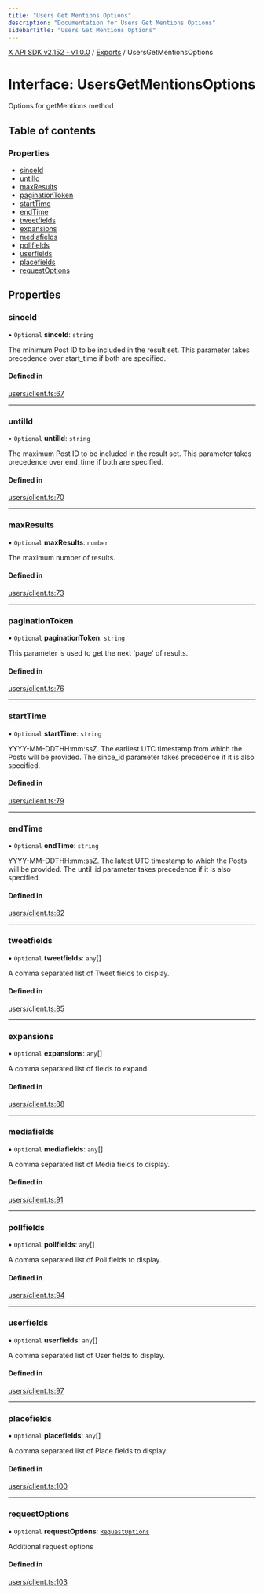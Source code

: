 ```yaml
---
title: "Users Get Mentions Options"
description: "Documentation for Users Get Mentions Options"
sidebarTitle: "Users Get Mentions Options"
---
```


[X API SDK v2.152 - v1.0.0](../README.md) / [Exports](../modules.md) / UsersGetMentionsOptions

# Interface: UsersGetMentionsOptions

Options for getMentions method

## Table of contents

### Properties

- [sinceId](UsersGetMentionsOptions.md#sinceid)
- [untilId](UsersGetMentionsOptions.md#untilid)
- [maxResults](UsersGetMentionsOptions.md#maxresults)
- [paginationToken](UsersGetMentionsOptions.md#paginationtoken)
- [startTime](UsersGetMentionsOptions.md#starttime)
- [endTime](UsersGetMentionsOptions.md#endtime)
- [tweetfields](UsersGetMentionsOptions.md#tweetfields)
- [expansions](UsersGetMentionsOptions.md#expansions)
- [mediafields](UsersGetMentionsOptions.md#mediafields)
- [pollfields](UsersGetMentionsOptions.md#pollfields)
- [userfields](UsersGetMentionsOptions.md#userfields)
- [placefields](UsersGetMentionsOptions.md#placefields)
- [requestOptions](UsersGetMentionsOptions.md#requestoptions)

## Properties

### sinceId

• `Optional` **sinceId**: `string`

The minimum Post ID to be included in the result set. This parameter takes precedence over start_time if both are specified.

#### Defined in

[users/client.ts:67](https://github.com/xdevplatform/xdk/blob/ad4172ef5f68f089e0f077a190b271016dd35bf7/xdk/typescript/src/users/client.ts#L67)

___

### untilId

• `Optional` **untilId**: `string`

The maximum Post ID to be included in the result set. This parameter takes precedence over end_time if both are specified.

#### Defined in

[users/client.ts:70](https://github.com/xdevplatform/xdk/blob/ad4172ef5f68f089e0f077a190b271016dd35bf7/xdk/typescript/src/users/client.ts#L70)

___

### maxResults

• `Optional` **maxResults**: `number`

The maximum number of results.

#### Defined in

[users/client.ts:73](https://github.com/xdevplatform/xdk/blob/ad4172ef5f68f089e0f077a190b271016dd35bf7/xdk/typescript/src/users/client.ts#L73)

___

### paginationToken

• `Optional` **paginationToken**: `string`

This parameter is used to get the next 'page' of results.

#### Defined in

[users/client.ts:76](https://github.com/xdevplatform/xdk/blob/ad4172ef5f68f089e0f077a190b271016dd35bf7/xdk/typescript/src/users/client.ts#L76)

___

### startTime

• `Optional` **startTime**: `string`

YYYY-MM-DDTHH:mm:ssZ. The earliest UTC timestamp from which the Posts will be provided. The since_id parameter takes precedence if it is also specified.

#### Defined in

[users/client.ts:79](https://github.com/xdevplatform/xdk/blob/ad4172ef5f68f089e0f077a190b271016dd35bf7/xdk/typescript/src/users/client.ts#L79)

___

### endTime

• `Optional` **endTime**: `string`

YYYY-MM-DDTHH:mm:ssZ. The latest UTC timestamp to which the Posts will be provided. The until_id parameter takes precedence if it is also specified.

#### Defined in

[users/client.ts:82](https://github.com/xdevplatform/xdk/blob/ad4172ef5f68f089e0f077a190b271016dd35bf7/xdk/typescript/src/users/client.ts#L82)

___

### tweetfields

• `Optional` **tweetfields**: `any`[]

A comma separated list of Tweet fields to display.

#### Defined in

[users/client.ts:85](https://github.com/xdevplatform/xdk/blob/ad4172ef5f68f089e0f077a190b271016dd35bf7/xdk/typescript/src/users/client.ts#L85)

___

### expansions

• `Optional` **expansions**: `any`[]

A comma separated list of fields to expand.

#### Defined in

[users/client.ts:88](https://github.com/xdevplatform/xdk/blob/ad4172ef5f68f089e0f077a190b271016dd35bf7/xdk/typescript/src/users/client.ts#L88)

___

### mediafields

• `Optional` **mediafields**: `any`[]

A comma separated list of Media fields to display.

#### Defined in

[users/client.ts:91](https://github.com/xdevplatform/xdk/blob/ad4172ef5f68f089e0f077a190b271016dd35bf7/xdk/typescript/src/users/client.ts#L91)

___

### pollfields

• `Optional` **pollfields**: `any`[]

A comma separated list of Poll fields to display.

#### Defined in

[users/client.ts:94](https://github.com/xdevplatform/xdk/blob/ad4172ef5f68f089e0f077a190b271016dd35bf7/xdk/typescript/src/users/client.ts#L94)

___

### userfields

• `Optional` **userfields**: `any`[]

A comma separated list of User fields to display.

#### Defined in

[users/client.ts:97](https://github.com/xdevplatform/xdk/blob/ad4172ef5f68f089e0f077a190b271016dd35bf7/xdk/typescript/src/users/client.ts#L97)

___

### placefields

• `Optional` **placefields**: `any`[]

A comma separated list of Place fields to display.

#### Defined in

[users/client.ts:100](https://github.com/xdevplatform/xdk/blob/ad4172ef5f68f089e0f077a190b271016dd35bf7/xdk/typescript/src/users/client.ts#L100)

___

### requestOptions

• `Optional` **requestOptions**: [`RequestOptions`](RequestOptions.md)

Additional request options

#### Defined in

[users/client.ts:103](https://github.com/xdevplatform/xdk/blob/ad4172ef5f68f089e0f077a190b271016dd35bf7/xdk/typescript/src/users/client.ts#L103)
